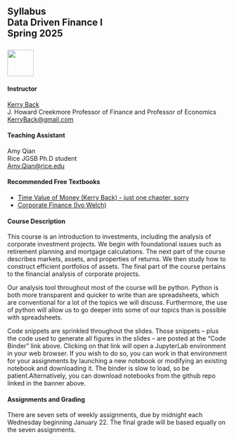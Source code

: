 ## Syllabus<br>Data Driven Finance I<br>Spring 2025<br><br>![](RiceBusiness-transparent-logo-sm.png){height="60"}


#### Instructor

[Kerry Back](http://kerryback.com)
<br>
J. Howard Creekmore Professor of Finance and Professor of Economics<br>
<a href="mailto:kerryback@gmail.com">KerryBack@gmail.com</a>

#### Teaching Assistant

Amy Qian<br>
Rice JGSB Ph.D student<br>
<a href="mailto:amy.qian@rice.edu">Amy.Qian@rice.edu</a>

#### Recommended Free Textbooks

- [Time Value of Money (Kerry Back) - just one chapter, sorry](https://investments.kerryback.com/miracle.html)
- [Corporate Finance (Ivo Welch)](https://book.ivo-welch.info/read/)

#### Course Description

This course is an introduction to investments, including the analysis of corporate investment projects.  We begin with foundational issues such as retirement planning and mortgage calculations.  The next part of the course describes markets, assets, and properties of returns.  We then study how to construct efficient portfolios of assets.  The final part of the course pertains to the financial analysis of corporate projects.

Our analysis tool throughout most of the course will be python.  Python is both more transparent and quicker to write than are spreadsheets, which are conventional for a lot of the topics we will discuss.   Furthermore, the use of python will allow us to go deeper into some of our topics than is possible with spreadsheets.

Code snippets are sprinkled throughout the slides.  Those snippets -- plus the code used to generate all figures in the slides -- are posted at the "Code Binder" link above.  Clicking on that link will open a JupyterLab environment in your web browser.  If you wish to do so, you can work in that environment for your assignments by launching a new notebook or modifying an existing notebook and downloading it.  The binder is slow to load, so be patient.Alternatively, you can download  notebooks from the github repo linked in the banner above.  

#### Assignments and Grading

There are seven sets of weekly assignments, due by midnight each Wednesday beginning January 22.  The final grade will be based equally on the seven assignments.










